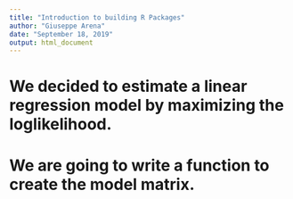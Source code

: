```yaml
---
title: "Introduction to building R Packages"
author: "Giuseppe Arena"
date: "September 18, 2019"
output: html_document
---
```


# We decided to estimate a linear regression model by maximizing the loglikelihood.
# We are going to write a function to create the model matrix.